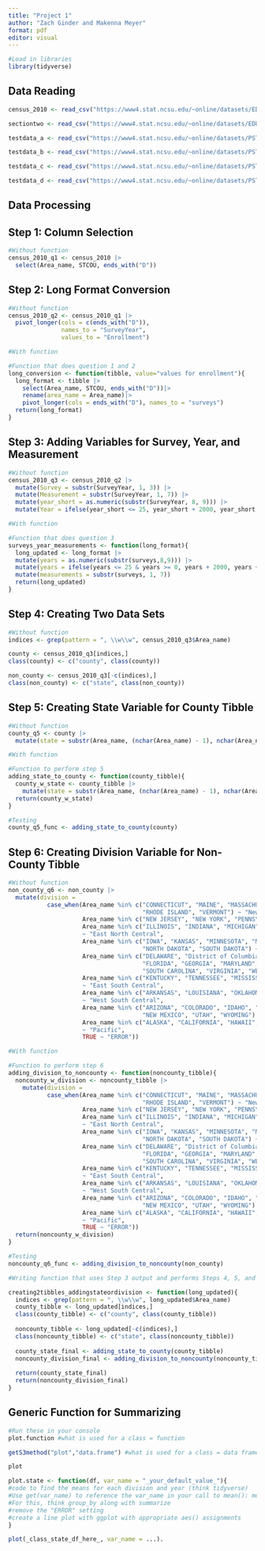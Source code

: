 ```yaml
---
title: "Project 1"
author: "Zach Ginder and Makenna Meyer"
format: pdf
editor: visual
---
```


```r
#Load in libraries
library(tidyverse)
```

## Data Reading

```r
census_2010 <- read_csv("https://www4.stat.ncsu.edu/~online/datasets/EDU01a.csv")

sectiontwo <- read_csv("https://www4.stat.ncsu.edu/~online/datasets/EDU01b.csv")

testdata_a <- read_csv("https://www4.stat.ncsu.edu/~online/datasets/PST01a.csv")

testdata_b <- read_csv("https://www4.stat.ncsu.edu/~online/datasets/PST01b.csv")

testdata_c <- read_csv("https://www4.stat.ncsu.edu/~online/datasets/PST01c.csv")

testdata_d <- read_csv("https://www4.stat.ncsu.edu/~online/datasets/PST01d.csv")
```

## Data Processing

## Step 1: Column Selection

```r
#Without function
census_2010_q1 <- census_2010 |>
  select(Area_name, STCOU, ends_with("D"))
```


## Step 2: Long Format Conversion

```r
#Without function
census_2010_q2 <- census_2010_q1 |>
  pivot_longer(cols = c(ends_with("D")),
               names_to = "SurveyYear",
               values_to = "Enrollment")
```

```r
#With function

#Function that does question 1 and 2
long_conversion <- function(tibble, value="values for enrollment"){
  long_format <- tibble |>
    select(Area_name, STCOU, ends_with("D"))|>
    rename(area_name = Area_name)|>
    pivot_longer(cols = ends_with("D"), names_to = "surveys")
  return(long_format)
}
```


## Step 3: Adding Variables for Survey, Year, and Measurement

```r
#Without function
census_2010_q3 <- census_2010_q2 |>
  mutate(Survey = substr(SurveyYear, 1, 3)) |>
  mutate(Measurement = substr(SurveyYear, 1, 7)) |>
  mutate(year_short = as.numeric(substr(SurveyYear, 8, 9))) |>
  mutate(Year = ifelse(year_short <= 25, year_short + 2000, year_short + 1900))
```

```r
#With function

#Function that does question 3
surveys_year_measurements <- function(long_format){
  long_updated <- long_format |>
  mutate(years = as.numeric(substr(surveys,8,9))) |>
  mutate(years = ifelse(years <= 25 & years >= 0, years + 2000, years + 1900)) |>
  mutate(measurements = substr(surveys, 1, 7))
  return(long_updated)
}
```


## Step 4: Creating Two Data Sets

```r
#Without function
indices <- grep(pattern = ", \\w\\w", census_2010_q3$Area_name)

county <- census_2010_q3[indices,]
class(county) <- c("county", class(county))

non_county <- census_2010_q3[-c(indices),]
class(non_county) <- c("state", class(non_county))
```


## Step 5: Creating State Variable for County Tibble

```r
#Without function
county_q5 <- county |>
  mutate(state = substr(Area_name, (nchar(Area_name) - 1), nchar(Area_name)))
```

```r
#With function

#Function to perform step 5
adding_state_to_county <- function(county_tibble){
  county_w_state <- county_tibble |>
    mutate(state = substr(Area_name, (nchar(Area_name) - 1), nchar(Area_name)))
  return(county_w_state)
}

#Testing 
county_q5_func <- adding_state_to_county(county)
```


## Step 6: Creating Division Variable for Non-County Tibble

```r
#Without function
non_county_q6 <- non_county |>
  mutate(division = 
           case_when(Area_name %in% c("CONNECTICUT", "MAINE", "MASSACHUSETTS", "NEW HAMPSHIRE",
                                      "RHODE ISLAND", "VERMONT") ~ "New England",
                     Area_name %in% c("NEW JERSEY", "NEW YORK", "PENNSYLVANIA") ~ "Mid-Atlantic",
                     Area_name %in% c("ILLINOIS", "INDIANA", "MICHIGAN", "OHIO", "WISCONSIN") 
                     ~ "East North Central",
                     Area_name %in% c("IOWA", "KANSAS", "MINNESOTA", "MISSOURI", "NEBRASKA", 
                                      "NORTH DAKOTA", "SOUTH DAKOTA") ~ "West North Central",
                     Area_name %in% c("DELAWARE", "District of Columbia", "DISTRICT OF COLUMBIA",
                                      "FLORIDA", "GEORGIA", "MARYLAND", "NORTH CAROLINA", 
                                      "SOUTH CAROLINA", "VIRGINIA", "WEST VIRGINIA") ~ "South Atlantic",
                     Area_name %in% c("KENTUCKY", "TENNESSEE", "MISSISSIPPI", "ALABAMA")
                     ~ "East South Central",
                     Area_name %in% c("ARKANSAS", "LOUISIANA", "OKLAHOMA", "TEXAS")
                     ~ "West South Central", 
                     Area_name %in% c("ARIZONA", "COLORADO", "IDAHO", "MONTANA", "NEVADA",
                                      "NEW MEXICO", "UTAH", "WYOMING") ~ "Mountain",
                     Area_name %in% c("ALASKA", "CALIFORNIA", "HAWAII", "OREGON", "WASHINGTON")
                     ~ "Pacific",
                     TRUE ~ "ERROR"))
```

```r
#With function

#Function to perform step 6
adding_division_to_noncounty <- function(noncounty_tibble){
  noncounty_w_division <- noncounty_tibble |>
    mutate(division = 
           case_when(Area_name %in% c("CONNECTICUT", "MAINE", "MASSACHUSETTS", "NEW HAMPSHIRE",
                                      "RHODE ISLAND", "VERMONT") ~ "New England",
                     Area_name %in% c("NEW JERSEY", "NEW YORK", "PENNSYLVANIA") ~ "Mid-Atlantic",
                     Area_name %in% c("ILLINOIS", "INDIANA", "MICHIGAN", "OHIO", "WISCONSIN") 
                     ~ "East North Central",
                     Area_name %in% c("IOWA", "KANSAS", "MINNESOTA", "MISSOURI", "NEBRASKA", 
                                      "NORTH DAKOTA", "SOUTH DAKOTA") ~ "West North Central",
                     Area_name %in% c("DELAWARE", "District of Columbia", "DISTRICT OF COLUMBIA",
                                      "FLORIDA", "GEORGIA", "MARYLAND", "NORTH CAROLINA", 
                                      "SOUTH CAROLINA", "VIRGINIA", "WEST VIRGINIA") ~ "South Atlantic",
                     Area_name %in% c("KENTUCKY", "TENNESSEE", "MISSISSIPPI", "ALABAMA")
                     ~ "East South Central",
                     Area_name %in% c("ARKANSAS", "LOUISIANA", "OKLAHOMA", "TEXAS")
                     ~ "West South Central", 
                     Area_name %in% c("ARIZONA", "COLORADO", "IDAHO", "MONTANA", "NEVADA",
                                      "NEW MEXICO", "UTAH", "WYOMING") ~ "Mountain",
                     Area_name %in% c("ALASKA", "CALIFORNIA", "HAWAII", "OREGON", "WASHINGTON")
                     ~ "Pacific",
                     TRUE ~ "ERROR"))
  return(noncounty_w_division)
}

#Testing 
noncounty_q6_func <- adding_division_to_noncounty(non_county)
```

```r
#Writing function that uses Step 3 output and performs Steps 4, 5, and 6

creating2tibbles_addingstateordivision <- function(long_updated){
  indices <- grep(pattern = ", \\w\\w", long_updated$Area_name)
  county_tibble <- long_updated[indices,]
  class(county_tibble) <- c("county", class(county_tibble))
  
  noncounty_tibble <- long_updated[-c(indices),]
  class(noncounty_tibble) <- c("state", class(noncounty_tibble))
  
  county_state_final <- adding_state_to_county(county_tibble)
  noncounty_division_final <- adding_division_to_noncounty(noncounty_tibble)
  
  return(county_state_final)
  return(noncounty_division_final)
}
```

## Generic Function for Summarizing

```r
#Run these in your console
plot.function #what is used for a class = function
```

```r
getS3method("plot","data.frame") #what is used for a class = data frame
```

```r
plot
```

```r
plot.state <- function(df, var_name = "_your_default_value_"){
#code to find the means for each division and year (think tidyverse)
#Use get(var_name) to reference the var_name in your call to mean(): mean(get(var_name))
#For this, think group_by along with summarize
#remove the "ERROR" setting
#create a line plot with ggplot with appropriate aes() assignments
}
```

```r
plot(_class_state_df_here_, var_name = ...).
```
